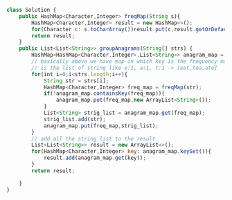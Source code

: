 ```js
class Solution {
    public HashMap<Character,Integer> freqMap(String s){
        HashMap<Character,Integer> result = new HashMap<>();
        for(Character c: s.toCharArray())result.put(c,result.getOrDefault(c,0)+1);
        return result;
    }
    public List<List<String>> groupAnagrams(String[] strs) {
        HashMap<HashMap<Character,Integer>,List<String>> anagram_map = new HashMap<>();
        // basically above we have map in which key is the frequency map for word and val
        // is the list of string like e:1, a:1, t:1 -> [eat,tea,ate]
        for(int i=0;i<strs.length;i++){
            String str = strs[i];
            HashMap<Character,Integer> freq_map = freqMap(str);
            if(!anagram_map.containsKey(freq_map)){
                anagram_map.put(freq_map,new ArrayList<String>());
            }
            List<String> strig_list = anagram_map.get(freq_map);
            strig_list.add(str);
            anagram_map.put(freq_map,strig_list); 
        } 
        // add all the string list to the result
        List<List<String>> result = new ArrayList<>();
        for(HashMap<Character,Integer> key: anagram_map.keySet()){
            result.add(anagram_map.get(key));
        }
        return result;

    }
}

```